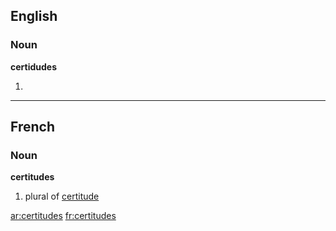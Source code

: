 ==English==

===Noun===
'''certidudes'''

# {{plural of|[[certitude]]}}

----

==French==

===Noun===
'''certitudes'''

# plural of [[certitude]]

[[ar:certitudes]]
[[fr:certitudes]]